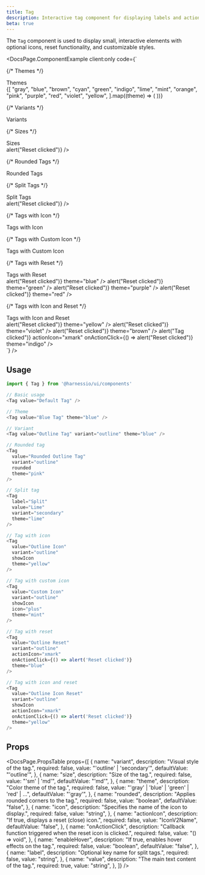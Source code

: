 ```yaml
---
title: Tag
description: Interactive tag component for displaying labels and actions
beta: true
---
```


The `Tag` component is used to display small, interactive elements with optional icons, reset functionality, and customizable styles.


<DocsPage.ComponentExample
  client:only
  code={`<div className="flex flex-col gap-8">
  
{/* Themes */}

<div>
  <Text variant="heading-subsection" as="h4" className="mb-cn-sm">
    Themes
  </Text>
  <div className="flex flex-wrap items-end gap-3">
    {[
      "gray",
      "blue",
      "brown",
      "cyan",
      "green",
      "indigo",
      "lime",
      "mint",
      "orange",
      "pink",
      "purple",
      "red",
      "violet",
      "yellow",
    ].map((theme) => (
      <Tag
        key={theme}
        value={theme.charAt(0).toUpperCase() + theme.slice(1)}
        theme={theme}
      />
    ))}
  </div>
</div>

{/* Variants */}

<div>
  <Text variant="heading-subsection" as="h4" className="mb-cn-sm">
    Variants
  </Text>
  <div className="flex flex-wrap items-end gap-3">
    <Tag value="Outline Tag" variant="outline" theme="blue" />
    <Tag value="Secondary Tag" variant="secondary" theme="green" />
  </div>
</div>

{/* Sizes */}

<div>
  <Text variant="heading-subsection" as="h4" className="mb-cn-sm">
    Sizes
  </Text>
  <div className="flex flex-wrap items-end gap-3">
    <Tag value="Default Size" theme="blue" />
    <Tag value="Small Size" size="sm" theme="blue" />
    <Tag value="Small Size" size="sm" theme="blue" icon="label" />
    <Tag
      value="Small Size"
      size="sm"
      theme="blue"
      icon="label"
      actionIcon="xmark"
      onActionClick={() => alert("Reset clicked")}
    />
  </div>
</div>

{/* Rounded Tags */}

<div>
  <Text variant="heading-subsection" as="h4" className="mb-cn-sm">
    Rounded Tags
  </Text>
  <div className="flex flex-wrap items-end gap-3">
    <Tag value="Rounded Outline Tag" variant="outline" rounded theme="pink" />
    <Tag
      value="Rounded Secondary Tag"
      variant="secondary"
      rounded
      theme="orange"
    />
  </div>
</div>

{/* Split Tags */}

<div>
  <Text variant="heading-subsection" as="h4" className="mb-cn-sm">
    Split Tags
  </Text>
  <div className="flex flex-wrap items-end gap-3">
    <Tag label="Split" value="Lime" variant="secondary" theme="lime" />
    <Tag label="Split" value="Pink" variant="secondary" theme="pink" />
    <Tag label="Split" value="Blue" variant="secondary" theme="blue" />
    <Tag
      label="Split"
      value="Reset"
      variant="secondary"
      theme="orange"
      actionIcon="xmark"
      onActionClick={() => alert("Reset clicked")}
    />
  </div>
</div>

{/* Tags with Icon */}

<div>
  <Text variant="heading-subsection" as="h4" className="mb-cn-sm">
    Tags with Icon
  </Text>
  <div className="flex flex-wrap items-end gap-3">
    <Tag value="Outline Icon" variant="outline" showIcon theme="yellow" />
    <Tag value="Secondary Icon" variant="secondary" showIcon theme="violet" />
    <Tag
      value="Rounded Outline Icon"
      variant="outline"
      rounded
      showIcon
      theme="brown"
    />
    <Tag
      value="Rounded Secondary Icon"
      variant="secondary"
      rounded
      showIcon
      theme="indigo"
    />
  </div>
</div>

{/* Tags with Custom Icon */}

<div>
  <Text variant="heading-subsection" as="h4" className="mb-cn-sm">
    Tags with Custom Icon
  </Text>
  <div className="flex flex-wrap items-end gap-3">
    <Tag
      value="Custom Icon"
      variant="outline"
      showIcon
      icon="plus"
      theme="mint"
    />
    <Tag
      value="Custom Icon Secondary"
      variant="secondary"
      showIcon
      icon="plus"
      theme="cyan"
    />
    <Tag
      value="Rounded Custom Icon"
      variant="outline"
      rounded
      showIcon
      icon="plus"
      theme="orange"
    />
    <Tag
      value="Rounded Custom Icon Secondary"
      variant="secondary"
      rounded
      showIcon
      icon="plus"
      theme="pink"
    />
  </div>
</div>

{/* Tags with Reset */}

<div>
  <Text variant="heading-subsection" as="h4" className="mb-cn-sm">
    Tags with Reset
  </Text>
  <div className="flex flex-wrap items-end gap-3">
    <Tag
      value="Outline Reset"
      variant="outline"
      actionIcon="xmark"
      onActionClick={() => alert("Reset clicked")}
      theme="blue"
    />
    <Tag
      value="Secondary Reset"
      variant="secondary"
      icon="label"
      actionIcon="xmark"
      onActionClick={() => alert("Reset clicked")}
      theme="green"
    />
    <Tag
      value="Rounded Outline Reset"
      variant="outline"
      rounded
      actionIcon="xmark"
      onActionClick={() => alert("Reset clicked")}
      theme="purple"
    />
    <Tag
      value="Rounded Secondary Reset"
      variant="secondary"
      rounded
      actionIcon="xmark"
      onActionClick={() => alert("Reset clicked")}
      theme="red"
    />
  </div>
</div>

{/* Tags with Icon and Reset */}

  <div>
    <Text variant="heading-subsection" as="h4" className="mb-cn-sm">Tags with Icon and Reset</Text>
    <div className="flex flex-wrap items-end gap-3">
      <Tag
        value="Outline Icon Reset"
        variant="outline"
        showIcon
        actionIcon="xmark"
        onActionClick={() => alert("Reset clicked")}
        theme="yellow"
      />
      <Tag
        value="Secondary Icon Reset"
        variant="secondary"
        showIcon
        actionIcon="xmark"
        onActionClick={() => alert("Reset clicked")}
        theme="violet"
      />
      <Tag
        value="Rounded Outline Icon Reset"
        variant="outline"
        rounded
        showIcon
        actionIcon="xmark"
        onActionClick={() => alert("Reset clicked")}
        theme="brown"
      />
      <Tag
        value="Rounded Secondary Icon Reset"
        variant="secondary"
        rounded
        showIcon
        onClick={() => alert("Tag clicked")}
        actionIcon="xmark"
        onActionClick={() => alert("Reset clicked")}
        theme="indigo"
      />
    </div>
  </div>
</div>`}
/>

## Usage

```typescript jsx
import { Tag } from '@harnessio/ui/components'

// Basic usage
<Tag value="Default Tag" />

// Theme
<Tag value="Blue Tag" theme="blue" />

// Variant
<Tag value="Outline Tag" variant="outline" theme="blue" />

// Rounded tag
<Tag
  value="Rounded Outline Tag"
  variant="outline"
  rounded
  theme="pink"
/>

// Split tag
<Tag
  label="Split"
  value="Lime"
  variant="secondary"
  theme="lime"
/>

// Tag with icon
<Tag
  value="Outline Icon"
  variant="outline"
  showIcon
  theme="yellow"
/>

// Tag with custom icon
<Tag
  value="Custom Icon"
  variant="outline"
  showIcon
  icon="plus"
  theme="mint"
/>

// Tag with reset
<Tag
  value="Outline Reset"
  variant="outline"
  actionIcon="xmark"
  onActionClick={() => alert('Reset clicked')}
  theme="blue"
/>

// Tag with icon and reset
<Tag
  value="Outline Icon Reset"
  variant="outline"
  showIcon
  actionIcon="xmark"
  onActionClick={() => alert('Reset clicked')}
  theme="yellow"
/>
```

## Props

<DocsPage.PropsTable
  props={[
    {
      name: "variant",
      description: "Visual style of the tag.",
      required: false,
      value: "'outline' | 'secondary'",
      defaultValue: "'outline'",
    },
    {
      name: "size",
      description: "Size of the tag.",
      required: false,
      value: "'sm' | 'md'",
      defaultValue: "'md'",
    },
    {
      name: "theme",
      description: "Color theme of the tag.",
      required: false,
      value: "'gray' | 'blue' | 'green' | 'red' | ...",
      defaultValue: "'gray'",
    },
    {
      name: "rounded",
      description: "Applies rounded corners to the tag.",
      required: false,
      value: "boolean",
      defaultValue: "false",
    },
    {
      name: "icon",
      description: "Specifies the name of the icon to display.",
      required: false,
      value: "string",
    },
    {
      name: "actionIcon",
      description: "If true, displays a reset (close) icon.",
      required: false,
      value: "IconV2Name",
      defaultValue: "false",
    },
    {
      name: "onActionClick",
      description:
        "Callback function triggered when the reset icon is clicked.",
      required: false,
      value: "() => void",
    },
    {
      name: "enableHover",
      description: "If true, enables hover effects on the tag.",
      required: false,
      value: "boolean",
      defaultValue: "false",
    },
    {
      name: "label",
      description: "Optional key name for split tags.",
      required: false,
      value: "string",
    },
    {
      name: "value",
      description: "The main text content of the tag.",
      required: true,
      value: "string",
    },
  ]}
/>
